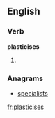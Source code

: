 
==English==

===Verb===
'''plasticises'''

# {{third-person singular of|[[plasticise]]}}

===Anagrams===
* [[specialists#English|specialists]]

[[fr:plasticises]]